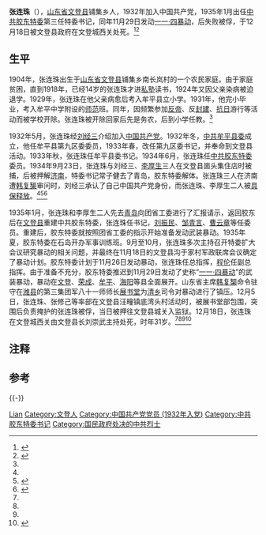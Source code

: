 {{Infobox Biography
| subject_name   = 张连珠
| image_name     = Zhang Lianzhu.jpg
| image_size     = 200px
| image_caption  = 张连珠
| date_of_birth  = 1904年
| place_of_birth = {{QING}}[[山东省|山东省]][[登州府|登州府]][[文登区|文登县]]铺集乡
| date_of_death  = 1935年12月18日
| place_of_death = {{ROC}}[[山东省|山东省]][[文登区|文登县]]西关
| occupation     = [[中共胶东特委|中共胶东特委]]书记
|party  = {{CPC}}
}}
'''张连珠'''（{{bd|1904年||1935年|12月18日}}），[[山东省|山东省]][[文登区|文登县]]铺集乡人，1932年加入中国共产党，1935年1月出任[[中共胶东特委|中共胶东特委]]第三任特委书记，同年11月29日发动[[一一·四暴动|一一·四暴动]]，后失败被俘，于12月18日被文登县政府在文登城西关处死。<ref name=ming>{{Citeweb|title=一一·四暴动总指挥张连珠|url=http://www.sd.xinhuanet.com/wq/2008-01/02/content_12102487.htm|date=2008-01-02|publisher=新华网|deadurl=yes|archiveurl=https://web.archive.org/web/20170220082420/http://www.sd.xinhuanet.com/wq/2008-01/02/content_12102487.htm|archivedate=2017-02-20}}</ref><ref name=bufen>{{Citeweb |title=胶东革命烈士陵园部分英烈介绍 |url=http://www.chinamartyrs.gov.cn/LingYuanZhanShi/C084/yljs.html |publisher=中华人民共和国民政部 |access-date=2016-01-23 |archive-url=https://web.archive.org/web/20160129032319/http://www.chinamartyrs.gov.cn/LingYuanZhanShi/C084/yljs.html |archive-date=2016-01-29 |dead-url=yes }}</ref>

== 生平 ==
1904年，张连珠出生于[[山东省|山东省]][[文登区|文登县]]铺集乡南长岚村的一个农民家庭。由于家庭贫困，直到1918年，已经14岁的张连珠才进[[私塾|私塾]]读书，1924年又因父亲染病被迫退学。1929年，张连珠在他父亲病愈后考入牟平县立小学。1931年，他完小毕业，考入牟平中学附设的[[师范|师范]]班。同年，因频繁参加[[反帝國主義|反帝]]、反[[封建社会|封建]]、[[抗日|抗日]]游行等活动而被学校开除。张连珠被开除回家后先是务农，后到小学任教。<ref name=ming/>

1932年5月，张连珠经[[刘经三|刘经三]]介绍加入[[中国共产党|中国共产党]]{{efn|一说，张连珠于1932年4月经[[宋健华|宋健华]]介绍入党<ref name=ying/>}}。1932年冬，[[中共牟平县委|中共牟平县委]]成立，他任牟平县第九区委委员，1933年春，改任第九区委书记，并奉命到文登县活动。1933年秋，张连珠任牟平县委书记。1934年6月，张连珠任[[中共胶东特委|中共胶东特委]]委员。1934年9月23日{{efn|一说1934年8月<ref name=ming/>}}，张连珠与刘经三、[[李厚生|李厚生]]三人在文登县崮头集住店时被捕，后被押解[[济南|济南]]，特委书记常子健去了青岛，胶东特委解体。张连珠三人在济南遭[[韩复榘|韩复榘]]审问时，刘经三承认了自己中国共产党身份，而张连珠、李厚生二人被[[具保释放|具保释放]]。<ref name=ming/><ref name=ying>{{Citeweb |title=张连珠 |publisher=中华英烈网 |url=http://www.81.cn/yljnt/2013-11/15/content_5650352.htm |date=2013-11-15 |access-date=2016-01-23 |archive-date=2017-02-20 |archive-url=https://web.archive.org/web/20170220081910/http://www.81.cn/yljnt/2013-11/15/content_5650352.htm }}</ref><ref name=jd>{{Citeweb |title=胶东革命历史事件:中共胶东特委的创立 |url=http://www.jiaodong.net/news/system/2015/07/03/012776304.shtml |publisher=胶东在线 |date=2015-07-03 |access-date=2016-01-23 |archive-date=2019-07-14 |archive-url=https://web.archive.org/web/20190714010356/http://www.jiaodong.net/news/system/2015/07/03/012776304.shtml |dead-url=no }}</ref>

1935年1月，张连珠和李厚生二人先去[[青岛|青岛]]向团省工委进行了汇报请示，返回胶东后在[[文登县|文登县]]重建中共胶东特委，张连珠任书记，[[刘振民|刘振民]]、[[邹青言|邹青言]]、[[曹云章|曹云章]]等任委员。重建后，胶东特委就按照团省工委的指示开始准备发动武装暴动。1935年夏，胶东特委在石岛开办军事训练班。9月至10月，张连珠多次主持召开特委扩大会议研究暴动的相关问题，并最终在11月18日的文登县沟于家村军政联席会议确定了暴动计划。胶东特委计划于11月26日发动暴动，张连珠任总指挥，[[程伦|程伦]]任副总指挥。由于准备不充分，胶东特委推迟到11月29日发动了史称“[[一一·四暴动|一一·四暴动]]”{{efn|此次暴动之所以被成为“一一·四暴动”是因为1935年11月29日是[[农历|农历]]十一月初四}}的武装暴动，暴动在[[文登|文登]]、[[荣成|荣成]]、[[牟平|牟平]]、[[海阳|海阳]]等县全面展开。山东省主席[[韩复榘|韩复榘]]命令驻守在[[潍县|潍县]]的第三集团军八十一师师长[[展书堂|展书堂]]为[[清乡|清乡]]司令对暴动进行了镇压。12月5日，张连珠、张修己等率部在文登县汪疃镇底湾头村活动时，被展书堂部包围，突围后负责掩护的张连珠被俘，当日被押往文登县城关入监狱。12月18日，张连珠在文登城西关由文登县长刘崇武主持处死，时年31岁。<ref name=ming/><ref name=ying/><ref name=jd/><ref name=yan>{{Citeweb|title=【中共烟台历史人物】张连珠 |publisher=水母网 |url=http://red.shm.com.cn/2011-06/08/content_4233906.htm |date=2011-06-08}}</ref>

== 注释 ==
{{notelist}}

== 参考 ==
{{reflist|2}}

{{-}}
{{start box}}
{{s-ppo|cpc}}
{{s-before|[[常学恭|常子健]]}}
{{s-title|[[中共胶东特委|中共胶东特委]]书记|1935年1月－1935年11月}}
{{s-after|[[理琪|理琪]]}}
{{s-end}}

{{DEFAULTSORT:Zhang Lianzhu}}
[[Category:张姓|Lian]]
[[Category:文登人|Category:文登人]]
[[Category:中国共产党党员_(1932年入党)|Category:中国共产党党员 (1932年入党)]]
[[Category:中共胶东特委书记|Category:中共胶东特委书记]]
[[Category:国民政府处决的中共烈士|Category:国民政府处决的中共烈士]]
